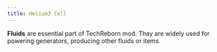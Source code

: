 ```yaml
---
title: Helium3 Cell
---
```


<ItemImage file="helium3_cell" alt="Helium3 Cell" size="200" />


**Fluids** are essential part of TechReborn mod. Thay are widely used for powering generators, producing other fluids or items.

